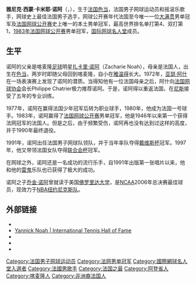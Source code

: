 {{Infobox Tennis player
|playername =雅尼克·诺阿<br />Yannick Noah 
|照片 = Yannick Noah (Davis Cup).jpg
|country = {{FRA}}
|residence = {{CMR}}[[雅温得|雅温得]]<br>（1962～1972）<br>{{FRA}}[[尼斯|尼斯]]<br>（1972～）
|datebirth = {{Birth date and age|df=yes|1960|05|18}}
|placebirth = {{FRA}}[[色当|色当]]
|height = 193cm
|turnedpro = 1977～1996
|plays = 右手持拍<br>（單手反拍）
|singlesrecord = 476／210
|singlestitles = 23
|AustralianOpenresult = 半决赛（1990）
|FrenchOpenresult = [[File:Coupe_des_Mousquetaires_(French_Open_-_Gentlemen's_single).svg|25px]] '''冠軍'''（[[1983年法國網球公開賽男子單打比賽|1983]]）
|Wimbledonresult = 第三轮（1979、1985）
|USOpenresult = 八强（1983、1985、1989）
|MastersCupresult = 
|grandslamsdoublesresults = yes
|AustralianOpenDoublesresult = 第三圈（2004、2005）
|FrenchOpenDoublesresult = 冠軍 （1984）
|WimbledonDoublesresult = 第二圈 （2005）
|USOpenDoublesresult = 亚军 （1985）
}}

'''雅尼克·西蒙·卡米耶·诺阿'''（{{lang-fr|'''Yannick Simon Camille Noah'''}}，{{bd|1960年|5月18日|catIdx=N诺}}），生于[[法国|法国]][[色当|色当]]，法国男子网球运动员和摇滚乐歌手，网球史上最佳法国男子选手，网球公开赛年代法国至今唯一一位[[大满贯|大满贯]]男单冠军及[[法国网球公开赛|法国网球公开赛]]史上唯一的本土男单冠军，最高世界排名单打第4、双打第1，[[1983年法国网球公开赛|1983年法国网球公开赛]]男单冠军，[[国际网球名人堂|国际网球名人堂]]成员。

== 生平 ==
诺阿的父亲是喀麦隆[[足球|足球]]明星[[扎卡里·诺阿|扎卡里·诺阿]]（Zacharie Noah），母亲是法国人，出生在[[色当|色当]]，两岁时即随父母回到喀麦隆，自小在[[雅温得|雅温得]]长大。1972年，[[亚瑟·阿什|亚瑟·阿什]]在一场表演赛上发现了诺阿的潜质。当得知他有一位法国母亲之后，阿什向[[法国网球协会|法国网球协会]]会长Philippe Chatrier极力推荐诺阿。于是，诺阿得以重返法国，在[[尼斯|尼斯]]接受了五年的专业训练。

1977年，诺阿在赢得法国少年冠军后转为职业球手，1980年，他成为法国一号球手。1983年，诺阿赢得了[[法国网球公开赛|法国网球公开赛]]男单冠军，他是1946年以来第一个获得法网冠军的法国人。但是之后，由于频繁受伤，诺阿再也没有达到过这样的高度，并于1990年最终退役。

1991年，诺阿出任法国男子网球队领队，并于当年率队夺得[[戴维斯杯|戴维斯杯]]冠军。1997年，他又带领法国女队夺得[[联合会杯|联合会杯]]冠军。

在网球之外，诺阿还是一名成功的流行乐手，自1991年出版第一张唱片以来，他和他的[[雷鬼|雷鬼]]乐队也已获得了极大的成功。

诺阿之子[[乔金·诺阿|乔金·诺阿]]曾就读于美国[[佛罗里达大学|佛罗里达大学]]，是[[NCAA|NCAA]]2006年总决赛最佳球员，现效力于[[NBA|NBA]][[纽约尼克斯队|纽约尼克斯队]]。

==外部链接==
{{Commonscat|Yannick Noah}}
* {{Official|http://www.yannicknoah.com/}}
* [https://web.archive.org/web/20141007215500/http://www.tennisfame.com/hall-of-famers/yannick-noah Yannick Noah | International Tennis Hall of Fame]
* {{ATP|N022}}
* {{ITF Profile|id=10000998}}
* {{DavisCupplayerlink|10000998}}

{{法网男单冠军}}

{{Authority control}}
{{DEFAULTSORT:Noah, Yannick}}
[[Category:法国男子网球运动员|Category:法国男子网球运动员]]
[[Category:法网男单冠军|Category:法网男单冠军]]
[[Category:國際網球名人堂入選者|Category:國際網球名人堂入選者]]
[[Category:法國男歌手|Category:法國男歌手]]
[[Category:法国之最|Category:法国之最]]
[[Category:阿登省人|Category:阿登省人]]
[[Category:喀麦隆人|Category:喀麦隆人]]
[[Category:非洲裔法国人|Category:非洲裔法国人]]
